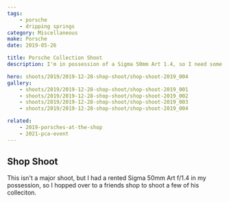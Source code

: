 ```yaml
---
tags:
    - porsche
    - dripping springs
category: Miscellaneous
make: Porsche
date: 2019-05-26

title: Porsche Collection Shoot
description: I'm in possession of a Sigma 50mm Art 1.4, so I need some cars to test shoot.

hero: shoots/2019/2019-12-28-shop-shoot/shop-shoot-2019_004
gallery:
    - shoots/2019/2019-12-28-shop-shoot/shop-shoot-2019_001
    - shoots/2019/2019-12-28-shop-shoot/shop-shoot-2019_002
    - shoots/2019/2019-12-28-shop-shoot/shop-shoot-2019_003
    - shoots/2019/2019-12-28-shop-shoot/shop-shoot-2019_004

related:
    - 2019-porsches-at-the-shop
    - 2021-pca-event
---
```


## Shop Shoot

This isn't a major shoot, but I had a rented Sigma 50mm Art f/1.4 in my possession, so I hopped over to a friends shop to shoot a few of his colleciton.
